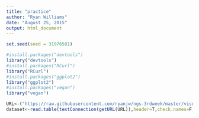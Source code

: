 ```yaml
---
title: "practice"
author: "Ryan Williams"
date: "August 25, 2015"
output: html_document
---
```


```r
set.seed(seed = 31976581)
```

```r
#install.packages("devtools")
library("devtools")
#install.packages("RCurl")
library("RCurl")
#install.packages("ggplot2")
library("ggplot2")
#install.packages("vegan")
library("vegan")
```

```r
URL<-("https://raw.githubusercontent.com/ryanjw/ngs-3rdweek/master/visualizations/datasets/fly_data.txt")
dataset<-read.table(textConnection(getURL(URL)),header=T,check.names=F,sep="\t")
```

